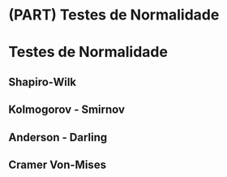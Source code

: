 # (PART) Testes de Normalidade {-}

# Testes de Normalidade

## Shapiro-Wilk


## Kolmogorov - Smirnov

 
## Anderson - Darling



## Cramer Von-Mises